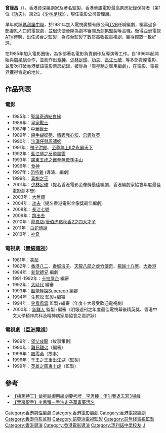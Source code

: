 '''曾謹昌'''（{{bd|？||||catIdx=Z}}），香港資深編劇家及著名監製，香港華語電影最高票房紀錄保持者（第1位《[[功夫_(電影)|功夫]]》，第2位《[[少林足球|少林足球]]》），現任電影公司管理層。

早年就讀[[瑪利諾中學|瑪利諾中學]]，於1981年加入電視廣播有限公司[[TVB|TVB]]任職編劇，編寫過多部膾炙人口的電視劇，並很快便晉陞為劇本審閱及劇集監製等高職。後得亞洲電視[[亞洲電視|ATV]]禮聘，出任該台之監製，為該台監製了數部高收視電視劇，赢得觀眾一致好評。

在1985年加入電影圈後，為多部著名電影負責創作及導演等工作。自1996年起開始與[[周星馳|周星馳]]合作，並創作出[[食神_(電影)|食神]]、[[少林足球|少林足球]]、[[功夫|功夫]]、[[長江七號|長江七號]]…等多部賣座電影，並屢次打破香港華語電影票房紀錄，被譽為「周星馳之御用編劇」，在電影、電視界獲得肯定的地位。

==作品列表==
===電影===
*1985年：[[聖誕奇遇結良緣|聖誕奇遇結良緣]]
*1986年：[[皇家戰士|皇家戰士]]
*1987年：[[中華戰士|中華戰士]]
*1989年：[[殺手蝴蝶夢|殺手蝴蝶夢]]、[[情義我心知|情義我心知]]、[[忠義群英|忠義群英]]
*1990年：[[沙灘仔與周師奶|沙灘仔與周師奶]]
*1991年：[[帶子洪郎|帶子洪郎]]、[[至尊無上II之永霸天下|至尊無上II之永霸天下]]
*1992年：[[藍江傳之反飛風雲|藍江傳之反飛風雲]]
*1993年：[[廣東五虎之鐵拳無敵孫中山|廣東五虎之鐵拳無敵孫中山]]
*1996年：[[食神_(電影)|食神]]
*1997年：[[恐怖雞|恐怖雞]] (導演、編劇) 
*1999年：[[喜劇之王|喜劇之王]]
*2001年：[[少林足球|少林足球]]（提名香港電影金像獎最佳編劇，香港編劇家協會年度最佳電影劇本獎) 
*2003年：[[大無謂|大無謂]] 
*2004年：[[功夫_(电影)|功夫]]（提名香港電影金像獎最佳編劇) 
*2008年：[[長江七號|長江七號]]
*2009年：[[跳出去|跳出去]]
*2010年：[[龍鳳店|龍鳳店]]/[[唐伯虎點秋香2之四大才子|唐伯虎點秋香2之四大才子]]
*2011年：[[白蛇傳說|白蛇傳說]]
*2013年：[[神奇|神奇]]

===電視劇（[[無線電視|無線電視]]）===
*1981年：[[突破|突破]]
*1982年：[[香港八二|香港八二]]、[[香城浪子|香城浪子]]、[[天龍八部之虛竹傳奇|天龍八部之虛竹傳奇]]、[[飛越十八層|飛越十八層]]、[[大香港|大香港]]
*1984年：[[新紮師兄|新紮師兄]] 編劇
*1991-1992年：[[卡拉屋企|卡拉屋企]] 編審
*1992年：[[大時代|大時代]] 編審
*1993年：[[超能幹探Supercop|超能幹探Supercop]] 編審
*1994年：[[生死訟|生死訟]] 監製+編審
*1994年：[[笑看風雲|笑看風雲]] 監製+編審（年度十大最受歡迎電視劇）
*2000年：[[新鮮人_(電視劇)|新鮮人]] 監製+編審（明報週刊之年度最佳電視幕後精英獎、香港中文大學精神病科及精神病家屬協會之嘉許狀）

===電視劇（[[亞洲電視|亞洲電視]]）===
*1989年：[[望父成龍|望父成龍]]（故事策劃）
*1990年：[[難兄難弟|難兄難弟]]（編審）
*1996年：[[飄零燕|飄零燕]]（故事）
*1996年：[[千王之王重出江湖|千王之王重出江湖]]（監製）
*1999年：[[英雄之廣東十虎|英雄之廣東十虎]]（監製）

==參考==
*[https://www.hk01.com/%E5%8D%B3%E6%99%82%E5%A8%9B%E6%A8%82/159876/%E6%A3%9F%E7%AF%A4%E7%89%B9%E5%B7%A5-%E5%81%9A%E6%98%9F%E7%88%BA%E5%BE%A1%E7%94%A8%E7%B7%A8%E5%8A%87%E8%A6%81%E8%80%83%E7%89%8C-%E6%9D%8E%E6%80%9D%E8%87%BB-%E4%BD%A2%E5%8F%AB%E6%88%91%E8%BF%94%E5%8E%BB%E5%AF%AB3%E5%A0%B4%E6%88%B2  【棟篤特工】做星爺御用編劇要考牌　李思臻：佢叫我返去寫3場戲] {{Wayback|url=https://www.hk01.com/%E5%8D%B3%E6%99%82%E5%A8%9B%E6%A8%82/159876/%E6%A3%9F%E7%AF%A4%E7%89%B9%E5%B7%A5-%E5%81%9A%E6%98%9F%E7%88%BA%E5%BE%A1%E7%94%A8%E7%B7%A8%E5%8A%87%E8%A6%81%E8%80%83%E7%89%8C-%E6%9D%8E%E6%80%9D%E8%87%BB-%E4%BD%A2%E5%8F%AB%E6%88%91%E8%BF%94%E5%8E%BB%E5%AF%AB3%E5%A0%B4%E6%88%B2 |date=20190416063347 }}
*[https://hk.on.cc/hk/bkn/cnt/entertainment/20180601/bkn-20180601062000986-0601_00862_001.html  【票房聖手】李思臻一手洗走子華毒藥污名] {{Wayback|url=https://hk.on.cc/hk/bkn/cnt/entertainment/20180601/bkn-20180601062000986-0601_00862_001.html |date=20190416062646 }}
{{無綫電視劇集監製}}
{{亞洲電視劇集監製}}
{{DEFAULTSORT:ZENG曾}}
[[Category:香港男性編劇|Category:香港男性編劇]]
[[Category:香港電影編劇|Category:香港電影編劇]]
[[Category:香港電視編劇|Category:香港電視編劇]]
[[Category:香港电影监制|Category:香港电影监制]]
[[Category:前亞洲電視監製|Category:前亞洲電視監製]]
[[Category:前無綫電視監製|Category:前無綫電視監製]]
[[Category:香港導演|Category:香港導演]]
[[Category:香港電影導演|Category:香港電影導演]]
[[Category:瑪利諾中學校友|Category:瑪利諾中學校友]]
[[Category:曾姓|J]]